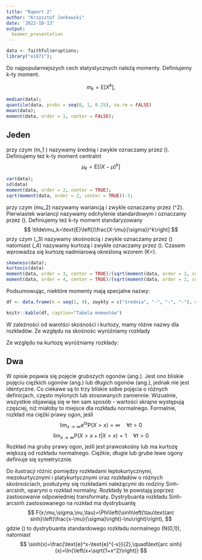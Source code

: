 ```yaml
---
title: "Raport 2"
author: "Krzysztof Jankowski"
date: '2022-10-13'
output:
  beamer_presentation
---
```


\begin{verbatim}
data <- faithful$eruptions;
library("e1071");
\end{verbatim}
```r
data <- faithful$eruptions;
library("e1071");
```
Do najpopularniejszych cech statystycznych należą momenty. Definiujemy k-ty moment.

$$
m_k=\text{E}\left[X^k\right],
$$

\begin{verbatim}
median(data);
quantile(data, probs = seq(0, 1, 0.25), na.rm = FALSE)
mean(data);
moment(data, order = 1, center = FALSE);
\end{verbatim}
```r
median(data);
quantile(data, probs = seq(0, 1, 0.25), na.rm = FALSE)
mean(data);
moment(data, order = 1, center = FALSE);
```

## Jeden
przy czym \(m_1 \) nazywamy  średnią i zwykle oznaczamy przez \(\mu\). Definiujemy też k-ty moment centralnt
$$
\mu_k=\text{E}\left[(X-\mu)^k\right]
$$
\begin{verbatim}
var(data);
sd(data)
moment(data, order = 2, center = TRUE);
sqrt(moment(data, order = 2, center = TRUE));
\end{verbatim}
```r
var(data);
sd(data)
moment(data, order = 2, center = TRUE);
sqrt(moment(data, order = 2, center = TRUE))-3;
```
przy czym \(mu_2\) nazywamy wariancją i zwykle oznaczamy przez \(\sigma^2\). Pierwiastek wariancji nazywamy odchylenie standardowym i oznaczamy przez \(\sigma\). Definiujemy też k-ty moment standaryzowany
$$
\tilde\mu_k=\text{E}\left[(\frac{X-\mu}{\sigma})^k\right]
$$
przy czym \(\tilde\mu_3\) nazywamy skośnością i zwykle oznaczamy przez \(\gamma\) natomiast  \(\tilde\mu_4\) nazywamy kurtozą i zwykle oznaczamy przez \(\kappa\). Czasem wprowadza się kurtozę nadmiarową określoną wzorem \(K=\kappa-3\).
\begin{verbatim}
skewness(data);
kurtosis(data)
moment(data, order = 3, center = TRUE)/sqrt(moment(data, order = 2, center = TRUE)) ** 3;
moment(data, order = 4, center = TRUE)/sqrt(moment(data, order = 2, center = TRUE)) ** 4-3;
\end{verbatim}
```r
skewness(data);
kurtosis(data)
moment(data, order = 3, center = TRUE)/(sqrt(moment(data, order = 2, center = TRUE)) )** 3;
moment(data, order = 4, center = TRUE)/(sqrt(moment(data, order = 2, center = TRUE))) ** 4-3;
```


Podsumowując, niektóre momenty mają specjalne nazwy:
```r
df <- data.frame(k = seq(1, 4), zwykły = c("średnia", "-", "-", "-"), centralny = c(0, "wariancja", "-", "-"), standaryzowany = c(0, 1, "skośność", "kurtoza"));

knitr::kable(df, caption="Tabela momentów")
```
W zależności od warotści skośności i kurtozy, mamy różne nazwy dla rozkładów. Ze względu na skośnośc wyróżniamy rozkłady
\begin{enumerate}
\item lewoskośne - dla których \(\gamma<0\), ogon rozkładu jest dłuższy po lewej stronie oraz
\item prawoskośne - dla których \(\gamma>0\), ogon rozkładu jest dłuższy po prawej.
\end{enumerate}
Ze względu na kurtozę wyróżniamy rozkłady:

## Dwa 
\begin{enumerate}
\item platykurtyczne - dla których \(\kappa < 3\), rozkład spłaszczony\(^4\), chudsze ogony rozkładu,
\item mezokurtyczne - dla których \(\kappa=3\), rozkład o ogonach podobnych do normalnego

oraz
\item leptokurtyczne - dla których \(\kappa>3\), rozkład wysmukły, grubsze ogony rozkładu
\end{enumerate}
W opisie pojawia się pojęcie grubszych ogonów (ang.\textit{fat tailed}). Jest ono bliskie pojęciu ciężkich ogonów (ang.\textit{heavy tailed}) lub długich ogonów (ang.\textit{long tailed}), jednak nie jest identyczne. Co ciekawe są to trzy bliskie sobie pojęcia o różnych definicjach, często mylonych lub stosowanych zamiennie. Wizualnie, wszystkie objawiają się w ten sam sposób - wartości skrajne występują częściej, niż miałoby to miejsce dla rozkładu normalnego. Formalnie, rozkład ma ciężki prawy ogon, jeśli
$$
\lim_{x\rightarrow\infty}{\text{e}^{tx}\text{P}(X>x)}=\infty\quad\forall t>0
$$
$$
\lim_{x\rightarrow\infty}{\text{P}(X>x+t|X>x)}=1\quad\forall t>0
$$
Rozkład ma gruby prawy ogon, jeśli jest prawoskośny lub ma kurtozę większą od rozkładu normalnego. Ciężkie, długie lub grube lewe ogony definiuje się symetrycznie.

Do ilustracji różnic pomiędzy rozkładami leptokurtycznymi, mezokurtycznymi i platykurtycznymi oraz rozkładów o różnych skośnościach, posłużymy się rozkładami należącymi do rodziny Sinh-arcsinh, oparymi o rozkład normalny. Rozkłady te powstają poprzez zastosowanie odpowiedniej transformaty. Dystrybuanta rozkładu Sinh-arcsinh zastosowanego na rozkład ma dystrybuantę
$$
F(x;\mu,\sigma,\nu,\tau)=\Phi\left(\sinh\left(\tau\text{arc sinh}\left(\frac{x-\mu}{\sigma}\right)-\nu\right)\right),
$$
gdzie \(\Phi\) to dystrybuanta standardowego rozkładu normalnego \(N(0,1)\), natomiast
$$
\sinh(x)=\frac{\text{e}^x-\text{e}^{-x}}{2},\quad\text{arc sinh}(x)=\ln{\left(x+\sqrt{1+x^2}\right)}
$$
